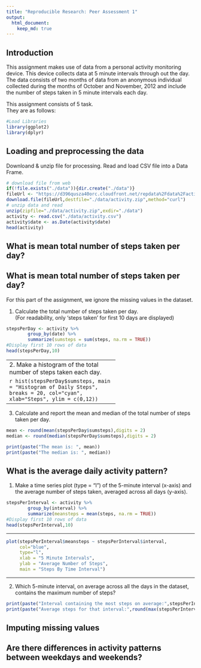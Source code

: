 ```yaml
---
title: "Reproducible Research: Peer Assessment 1"
output: 
  html_document:
    keep_md: true
---
```

## Introduction

This assignment makes use of data from a personal activity monitoring device. This device collects data at 5 minute intervals through out the day. The data consists of two months of data from an anonymous individual collected during the months of October and November, 2012 and include the number of steps taken in 5 minute intervals each day.

This assignment consists of 5 task.    
They are as follows:
```r
#Load Libraries
library(ggplot2)
library(dplyr)
```

## Loading and preprocessing the data
Downloand & unzip file for processing. Read and load CSV file into a Data Frame.

```r
# download file from web
if(!file.exists("./data")){dir.create("./data")}
fileUrl <- "https://d396qusza40orc.cloudfront.net/repdata%2Fdata%2Factivity.zip"
download.file(fileUrl,destfile="./data/activity.zip",method="curl")
# unzip data and read 
unzip(zipfile="./data/activity.zip",exdir="./data")
activity <- read.csv("./data/activity.csv")
activity$date <- as.Date(activity$date)
head(activity)
```


## What is mean total number of steps taken per day?
## What is mean total number of steps taken per day?

For this part of the assignment, we ignore the missing values in the dataset.

1. Calculate the total number of steps taken per day.  
(For readability, only ‘steps taken’ for first 10 days are displayed)

```r
stepsPerDay <- activity %>%
        group_by(date) %>%
        summarize(sumsteps = sum(steps, na.rm = TRUE)) 
#Display first 10 rows of data
head(stepsPerDay,10)
```

-----------------------------------------
2. Make a histogram of the total number of steps taken each day.

```r
hist(stepsPerDay$sumsteps, main = "Histogram of Daily Steps", breaks = 20,
     col="cyan", xlab="Steps", ylim = c(0,12))
```
------------------------------------------

3. Calculate and report the mean and median of the total number of steps taken per day.

```r
mean <- round(mean(stepsPerDay$sumsteps),digits = 2)
median <- round(median(stepsPerDay$sumsteps),digits = 2)

print(paste("The mean is: ", mean))
print(paste("The median is: ", median))
```


## What is the average daily activity pattern?
1. Make a time series plot (type = "l") of the 5-minute interval (x-axis) and the         average number of steps taken, averaged across all days (y-axis).

```r
stepsPerInterval <- activity %>%
        group_by(interval) %>%
        summarize(meansteps = mean(steps, na.rm = TRUE)) 
#Display first 10 rows of data
head(stepsPerInterval,10)
```
-------------------------------------------

```r
plot(stepsPerInterval$meansteps ~ stepsPerInterval$interval,
     col="blue", 
     type="l",
     xlab = "5 Minute Intervals",
     ylab = "Average Number of Steps",
     main = "Steps By Time Interval")
```
----------------------------------------------
2. Which 5-minute interval, on average across all the days in the dataset, contains      the maximum number of steps?

```r
print(paste("Interval containing the most steps on average:",stepsPerInterval$interval[which.max(stepsPerInterval$meansteps)]))
print(paste("Average steps for that interval:",round(max(stepsPerInterval$meansteps),digits=2)))
```

## Imputing missing values



## Are there differences in activity patterns between weekdays and weekends?
